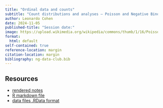 ```yaml
---
title: "Ordinal data and counts"
subtitle: "Count distributions and analyses – Poisson and Negative Binomial distributions"
author: Leonardo Cohen
date: 2024-11-05
published-title: "Session date:"
image: https://upload.wikimedia.org/wikipedia/commons/thumb/1/16/Poisson_pmf.svg/330px-Poisson_pmf.svg.png
format:
  html: default
self-contained: true
reference-location: margin
citation-location: margin
bibliography: ng-data-club.bib
---
```



## Resources

- [rendered notes](./2024-11-05-count-data-talk/Count-Data.html)
- [R markdown file](./2024-11-05-count-data-talk/Count-Data.Rmd)
- [data files .RData format](./data/Count_datasets.RData)